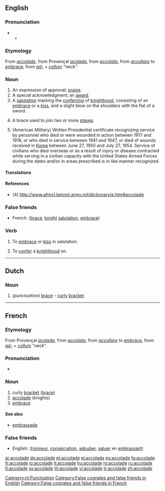 {{wikipedia|dab=accolade}}
==English==

===Pronunciation===
* {{a|RP}}
** {{IPA|/'ækəleɪd/}}

===Etymology===
From {{etyl|fr}} ''[[#French|accolade]]'', from Provençal ''[[acolada]]'', from {{etyl|it}} ''[[accolata]]'', from ''[[accollare]]'' to [[embrace]], from {{etyl|la}}''[[ad-]]'' + ''[[collum]]'' "neck".

===Noun===
{{en-noun}}

# An expression of approval; [[praise]].
# A special acknowledgment; an [[award]].
# A [[salutation]] marking the [[conferring]] of [[knighthood]], consisting of an [[embrace]] or a [[kiss]], and a slight blow on the shoulders with the flat of a sword.
# {{music}} A brace used to join two or more [[staves]].
# (American Military) Written Presidential certificate recognizing service by personnel who died or were wounded in action between 1917 and 1918, or who died in service between 1941 and 1947, or died of wounds received in [[Korea]] between June 27, 1950 and July 27, 1954. Service of civilians who died overseas or as a result of injury or disease contracted while serving in a civilian capacity with the United States Armed Forces during the dates and/or in areas prescribed is in like manner recognized.

====Translations====
{{trans-top|An expression of approval; praise}}
{{trans-mid}}
{{trans-bottom}}

{{trans-top|A special acknowledgment; an award}}
{{trans-mid}}
{{trans-bottom}}

{{trans-top|A salutation marking the conferring of knighthood}}
{{trans-mid}}
{{trans-bottom}}

{{trans-top| (music) A brace used to join two or more staves}}
{{trans-mid}}
{{trans-bottom}}

{{trans-top|(American Military) Written Presidential certificate}}
{{trans-mid}}
{{trans-bottom}}

====References====
* (4) http://www.afms1.belvoir.army.mil/dictionary/a.htm#accolade

===False friends===
* French: {{t|fr|accolade}} ([[brace]], [[knight]] [[salutation]], [[embrace]])

===Verb===
{{en-verb|accolad|ing}}

# {{transitive}} To [[embrace]] or [[kiss]] in salutation.
# {{transitive}} To [[confer]] a [[knighthood]] on.

----

==Dutch==
{{wikipedia|lang=nl}}

===Noun===
{{infl|nl|noun|g=f|plural|accolades}}

# (''punctuation'') [[brace]] &ndash; [[curly]] [[bracket]]

[[Category:nl:Punctuation]]

----

==French==

===Etymology===
From Provençal ''[[acolada]]'', from {{etyl|it}} ''[[accolata]]'', from ''[[accollare]]'' to [[embrace]], from {{etyl|la}}''[[ad-]]'' + ''[[collum]]'' "neck".

===Pronunciation===
* {{audio|Fr-accolade.ogg|audio}}

===Noun===
{{fr-noun|f}}

# curly [[bracket]] ([[brace]])
# [[accolade]] (knights)
# [[embrace]]

====See also====
* [[embrassade]]

===False friends===
{{rfc-header|False friends|lang=fr}}
* English: {{t|en|accolade}} ([[honneur]], [[consécration]], [[adouber]], [[saluer]] en [[embrassant]])

[[Category:False cognates and false friends in English]]
[[Category:False cognates and false friends in French]]

[[ar:accolade]]
[[de:accolade]]
[[et:accolade]]
[[el:accolade]]
[[es:accolade]]
[[fa:accolade]]
[[fr:accolade]]
[[io:accolade]]
[[it:accolade]]
[[hu:accolade]]
[[ro:accolade]]
[[ru:accolade]]
[[fi:accolade]]
[[sv:accolade]]
[[th:accolade]]
[[vi:accolade]]
[[tr:accolade]]
[[zh:accolade]]